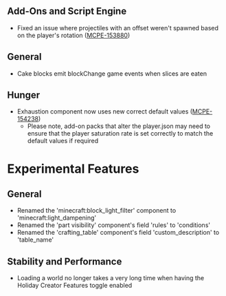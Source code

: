 



## **Add-Ons and Script Engine**

-   Fixed an issue where projectiles with an offset weren't spawned based on the player's rotation ([MCPE-153880](https://bugs.mojang.com/browse/MCPE-153880))

## **General**

-   Cake blocks emit blockChange game events when slices are eaten

## **Hunger**

-   Exhaustion component now uses new correct default values ([MCPE-154238](https://bugs.mojang.com/browse/MCPE-154238))
    -   Please note, add-on packs that alter the player.json may need to ensure that the player saturation rate is set correctly to match the default values if required

# **Experimental Features**

## **General**

-   Renamed the 'minecraft:block\_light\_filter' component to 'minecraft:light\_dampening'
-   Renamed the 'part visibility' component's field 'rules' to 'conditions'
-   Renamed the 'crafting\_table' component's field 'custom\_description' to 'table\_name'

## **Stability and Performance**

-   Loading a world no longer takes a very long time when having the Holiday Creator Features toggle enabled

